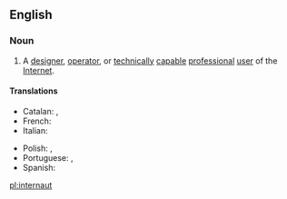 {{also|Internaut}}
==English==

===Noun===
{{wikipedia}}
{{en-noun}}

# A [[designer]], [[operator]], or [[technically]] [[capable]] [[professional]] [[user]] of the [[Internet]].

====Translations====
{{trans-top|internaut}}
* Catalan: {{t+|ca|internauta|m|f}}, {{t-|ca|cibernauta|m|f}}
* French: {{t+|fr|internaute|m|f}}
* Italian: {{t-|it|internauta|m|f}}
{{trans-mid}}
* Polish: {{t+|pl|internauta|m}}, {{t+|pl|internautka|f}}
* Portuguese: {{t+|pt|internauta|m|f}}, {{t-|pt|cibernauta|m|f}}
* Spanish: {{t+|es|cibernauta|m|f}}
{{trans-bottom}}

[[pl:internaut]]